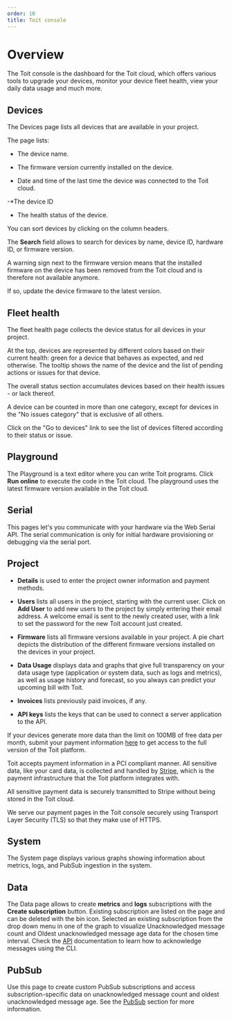 ```yaml
---
order: 10
title: Toit console
---
```


# Overview

The Toit console is the dashboard for the Toit cloud, which offers various tools to upgrade your devices, monitor your device fleet health, view your daily data usage and much more.

## Devices

The Devices page lists all devices that are available in your project.

The page lists:

- The device name.

- The firmware version currently installed on the device.

- Date and time of the last time the device was connected to the Toit cloud.

-\*The device ID

- The health status of the device.

You can sort devices by clicking on the column headers.

The **Search** field allows to search for devices by name, device ID, hardware ID, or firmware version.

<Note>

A warning sign next to the firmware version means that the installed firmware on the device has been removed from the Toit cloud and is therefore not available anymore.

If so, update the device firmware to the latest version.

</Note>

## Fleet health

The fleet health page collects the device status for all devices in your project.

At the top, devices are represented by different colors based on their current health: green for a device that behaves as expected, and red otherwise.
The tooltip shows the name of the device and the list of pending actions or issues for that device.

The overall status section accumulates devices based on their health issues - or lack thereof.

<Note>

A device can be counted in more than one category, except for devices in the
"No issues category" that is exclusive of all others.

</Note>

Click on the "Go to devices" link to see the list of devices filtered according to their status or issue.

## Playground

The Playground is a text editor where you can write Toit programs. Click **Run online** to execute the code in the Toit cloud. The playground uses the latest firmware version available in the Toit cloud.

## Serial

This pages let's you communicate with your hardware via the Web Serial API. The serial communication is only for initial hardware provisioning or debugging via the serial port.

## Project

- **Details** is used to enter the project owner information and payment methods.

- **Users** lists all users in the project, starting with the current user. Click on **Add User** to add new users to the project by simply entering their email address. A welcome email is sent to the newly created user, with a link to set the password for the new Toit account just created.

- **Firmware** lists all firmware versions available in your project. A pie chart depicts the distribution of the different firmware versions installed on the devices in your project.

- **Data Usage** displays data and graphs that give full transparency on your data usage type (application or system data, such as logs and metrics), as well as usage history and forecast, so you always can predict your upcoming bill with Toit.

- **Invoices** lists previously paid invoices, if any.

- **API keys** lists the keys that can be used to connect a server application to the API.

<Note title="Payment">

If your devices generate more data than the limit on 100MB of free data per month, submit your payment information [here](https://console.toit.io/project/details) to get access to the full version of the Toit platform.

Toit accepts payment information in a PCI compliant manner. All sensitive data, like your card data, is collected and handled by [Stripe](https://stripe.com/), which is the payment infrastructure that the Toit platform integrates with.

All sensitive payment data is securely transmitted to Stripe without being stored in the Toit cloud.

We serve our payment pages in the Toit console securely using Transport Layer Security (TLS) so that they make use of HTTPS.

</Note>

## System

The System page displays various graphs showing information about metrics, logs, and PubSub ingestion in the system.

## Data

The Data page allows to create **metrics** and **logs** subscriptions with the **Create subscription** button. Existing subscription are listed on the page and can be deleted with the bin icon. Selected an existing subscription from the drop down menu in one of the graph to visualize Unacknowledged message count and Oldest unacknowledged message age data for the chosen time interval.
Check the [API](../../../apis/api) documentation to learn how to acknowledge messages using the CLI.

## PubSub

Use this page to create custom PubSub subscriptions and access subscription-specific data on unacknowledged message count and oldest unacknowledged message age.
See the [PubSub](../../../apis/pubsub) section for more information.
